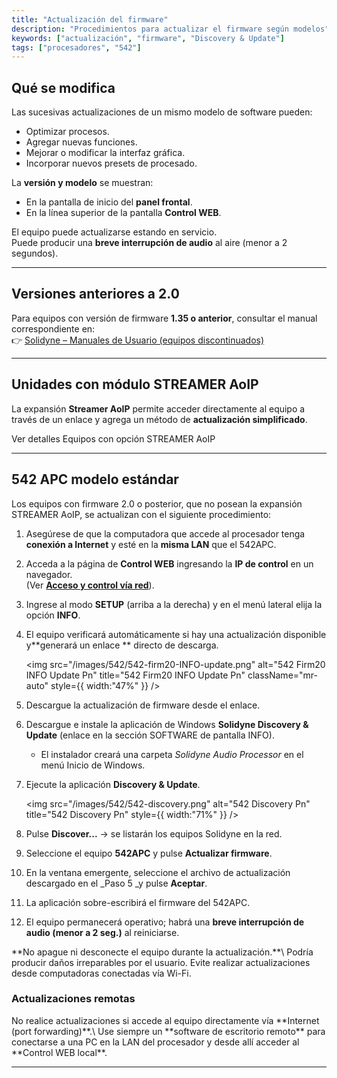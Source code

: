 ```yaml
---
title: "Actualización del firmware"
description: "Procedimientos para actualizar el firmware según modelos"
keywords: ["actualización", "firmware", "Discovery & Update"]
tags: ["procesadores", "542"]
---
```


## Qué se modifica

Las sucesivas actualizaciones de un mismo modelo de software pueden:

- Optimizar procesos.
- Agregar nuevas funciones.
- Mejorar o modificar la interfaz gráfica.
- Incorporar nuevos presets de procesado.

La **versión y modelo** se muestran:

- En la pantalla de inicio del **panel frontal**.
- En la línea superior de la pantalla **Control WEB**.

El equipo puede actualizarse estando en servicio.\
Puede producir una **breve interrupción de audio** al aire (menor a 2 segundos).

---

## Versiones anteriores a 2.0

Para equipos con versión de firmware **1.35 o anterior**, consultar el manual correspondiente en:\
👉 [Solidyne – Manuales de Usuario (equipos discontinuados)](https://www.solidyne.ar)

---

## Unidades con módulo STREAMER AoIP

La expansión **Streamer AoIP** permite acceder directamente al equipo a través de un enlace y agrega un método de **actualización simplificado**.

<Info>
  Ver detalles Equipos con opción STREAMER AoIP
</Info>

---

## 542 APC modelo estándar

Los equipos con firmware 2.0 o posterior, que no posean la expansión STREAMER AoIP, se actualizan con el siguiente procedimiento:

 1. Asegúrese de que la computadora que accede al procesador tenga **conexión a Internet** y esté en la **misma LAN** que el 542APC.
 2. Acceda a la página de **Control WEB** ingresando la **IP de control** en un navegador.\
    (Ver [**Acceso y control vía red**](/es/542/542-acceso-web)).
 3. Ingrese al modo **SETUP** (arriba a la derecha) y en el menú lateral elija la opción **INFO**.
 4. El equipo verificará automáticamente si hay una actualización disponible y**generará un enlace ** directo de descarga.

    <img
      src="/images/542/542-firm20-INFO-update.png"
      alt="542 Firm20 INFO Update Pn"
      title="542 Firm20 INFO Update Pn"
      className="mr-auto"
      style={{ width:"47%" }}
    />
 5. Descargue la actualización de firmware desde el enlace.
 6. Descargue e instale la aplicación de Windows **Solidyne Discovery & Update** (enlace en la sección SOFTWARE de pantalla INFO).
    - El instalador creará una carpeta _Solidyne Audio Processor_ en el menú Inicio de Windows.
 7. Ejecute la aplicación **Discovery & Update**.

    <img
      src="/images/542/542-discovery.png"
      alt="542 Discovery Pn"
      title="542 Discovery Pn"
      style={{ width:"71%" }}
    />
 8. Pulse **Discover...** → se listarán los equipos Solidyne en la red.
 9. Seleccione el equipo **542APC** y pulse **Actualizar firmware**.
10. En la ventana emergente, seleccione el archivo de actualización descargado en el _Paso 5 _y pulse **Aceptar**.
11. La aplicación sobre-escribirá el firmware del 542APC.
12. El equipo permanecerá operativo; habrá una **breve interrupción de audio (menor a 2 seg.)** al reiniciarse.

<Danger>
  **No apague ni desconecte el equipo durante la actualización.**\
  Podría producir daños irreparables por el usuario.
</Danger>

<Warning>
  Evite realizar actualizaciones desde computadoras conectadas vía Wi-Fi.
</Warning>


### Actualizaciones remotas

<Warning>
  No realice actualizaciones si accede al equipo directamente vía **Internet (port forwarding)**.\
  Use siempre un **software de escritorio remoto** para conectarse a una PC en la LAN del procesador y desde allí acceder al **Control WEB local**.
</Warning>

---